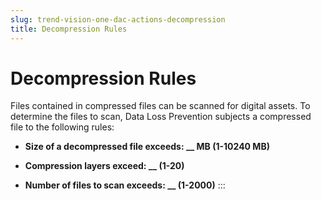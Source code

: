 ```yaml
---
slug: trend-vision-one-dac-actions-decompression
title: Decompression Rules
---
```

# Decompression Rules

Files contained in compressed files can be scanned for digital assets. To determine the files to scan, Data Loss Prevention subjects a compressed file to the following rules:

- **Size of a decompressed file exceeds: \_\_ MB (1-10240 MB)**

- **Compression layers exceed: \_\_ (1-20)**

- **Number of files to scan exceeds: \_\_ (1-2000)**
:::
